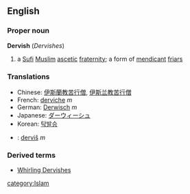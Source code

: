 ==English==
===Proper noun===
{{wikipedia}}
'''Dervish''' (''Dervishes'')
# a [[Sufi]] [[Muslim]] [[ascetic]] [[fraternity]]; a form of [[mendicant]] [[friar]]s
===Translations===
*Chinese: [[伊斯蘭教苦行僧]], [[伊斯兰教苦行僧]]
*French: [[derviche]] ''m''
*German: [[Derwisch]] ''m''
*Japanese: [[ダーウィーシュ]]
*Korean: [[탁발승]]
*{{Sk}}: [[derviš]] ''m''
===Derived terms===
*[[Whirling Dervishes]]
[[category:Islam]]